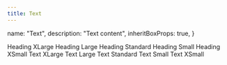 ```yaml
---
title: Text
---
```




  name: "Text",
  description: "Text content",
  inheritBoxProps: true,
}

<Showcase playroomPath="#?code=N4Igxg9gJgpiBcIA8BlALgQzAawHwB0A7AAmNUx2IAcMooBLQgcwF58QBnAWwwBtf2BEqTIAVGAA80xABYxajJsQ70AXjDYgJvDACcmMQUREiAEvIbNiADQAyeg8ZFIA9OKlCTSd9LkKrKuqaOvqGIJ4mxOb+SvahTqSuPhGJPrIWispqGuwcmIRQelBGwibRlkroGAVFCWRukmgpYo3pMVlBuTz8JZFRGVYo3QKl9cl13q1+FR05Wtx8AuF1pOWZ1kOLEw0eRBNpgXPaDmG4a1Z2J0mNzZNSs8EnguexVztN+62HmnnVhbrFcIvYhVGoA667UZ3aTfLpbIEDSrDCEfKEHbKaCQLHoI9obZHvCKuKo4IROchYbDEABGlKYuggAFcCppqbo-uxqLQKj9hr1nGlpplYVoQo5lqNVoibHFHFDCZ97kKAhj2GLTit+u1ZYZ5eM0VNpSLfmDAc0pe1Qf9inqborfEbVZw+RK+sDNj1bZCvILHZ15i7zVqZvitl7UfaHuxjvFcSGdSjbuj-erntKEwqDfdjflrWnLbmionI8bA+6CfqfV8nViy9LQ-xi8JiRQ8EQW5ShCAADQgADu9CgaBkHAQAG0AMwAdgArN2pwA2AAc3YAjAAGABMABYALoAXyAA">
  <Stack>
    <Text heading size="xlarge">
      Heading XLarge
    </Text>
    <Text heading size="large">
      Heading Large
    </Text>
    <Text heading size="standard">
      Heading Standard
    </Text>
    <Text heading size="small">
      Heading Small
    </Text>
    <Text heading size="xsmall">
      Heading XSmall
    </Text>
    <Text size="xlarge">Text XLarge</Text>
    <Text size="large">Text Large</Text>
    <Text size="standard">Text Standard</Text>
    <Text size="small">Text Small</Text>
    <Text size="xsmall">Text XSmall</Text>
  </Stack>
</Showcase>
